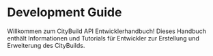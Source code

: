 
# Development Guide

Willkommen zum CityBuild API Entwicklerhandbuch! Dieses Handbuch enthält Informationen und Tutorials für
Entwickler zur Erstellung und Erweiterung des CityBuilds.

<DocCardList items={useCurrentSidebarCategory().items} />
